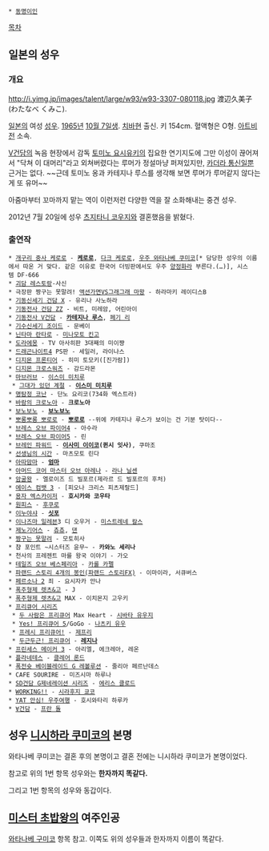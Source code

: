  * [[동명이인]]

[[목차]]
== 일본의 성우 ==
=== 개요 ===
http://i.yimg.jp/images/talent/large/w93/w93-3307-080118.jpg
渡辺久美子(わたなべ くみこ).

[[일본]]의 여성 [[성우]]. [[1965년]] [[10월 7일]]생. [[치바]]현 출신. 키 154cm. 혈액형은 O형. [[아트비전]] 소속.

[[기동전사 V건담|V건담]]의 녹음 현장에서 감독 [[토미노 요시유키]]의 집요한 연기지도에 그만 이성이 끊어져서 "닥쳐 이 대머리"라고 외쳐버렸다는 루머가 정설마냥 퍼져있지만, [[카더라 통신]]일뿐 근거는 없다. ~~근데 토미노 옹과 카테지나 루스를 생각해 보면 루머가 루머같지 않다는 게 또 유머~~

아줌마부터 꼬마까지 맡는 역이 이런저런 다양한 역을 잘 소화해내는 중견 성우.

2012년 7월 20일에 성우 [[츠지타니 코우지]]와 결혼했음을 밝혔다.

=== 출연작 ===
 * [[개구리 중사 케로로]] - '''[[케로로]]''', [[다크 케로로]], [[우주 와타나베 쿠미코]][* 담당한 성우의 이름에서 따온 거 맞다. 같은 이유로 한국어 더빙판에서도 우주 [[양정화]]라 부른다.(…)], 시스템 DF-666
 * [[괴담 레스토랑]]-사신
 * 극장판 짱구는 못말려! [[액션가면VS그래그래 마왕]] - 하라마키 레이디스B
 * [[기동신세기 건담 X]] - 유리나 사노하라
 * [[기동전사 건담 ZZ]] - 비트, 미레암, 어린아이
 * [[기동전사 V건담]] - '''[[카테지나 루스]]''', [[페기 리]]
 * [[기수신세기 조이드]] - 문베이
 * [[닌타마 란타로]] - [[미나모토 킨고]]
 * [[도라에몽]] - TV 아사히판 3대째의 미이쨩
 * [[드래곤나이트4]] PS판 - 세일러, 라이나스
 * [[디지몬 프론티어]] - 히미 토모키([진가람])
 * [[디지몬 크로스워즈]] - 감드라몬
 * [[마브러브]] - [[이스미 미치루]]
  * [[그대가 있던 계절]] - '''[[이스미 미치루]]'''
 * [[명탐정 코난]] - 단노 요리코(734화 엑스트라)
 * [[바람의 크로노아]] - '''크로노아'''
 * [[보노보노]] - '''[[보노보노#s-1.1.1|보노보노]]'''
 * [[뽀롱뽀롱 뽀로로]] - '''[[뽀로로]]''' --위에 카테지나 루스가 보이는 건 기분 탓이다--
 * [[브레스 오브 파이어4]] - 아수라
 * [[브레스 오브 파이어5]] - 린
 * [[브레인 파워드]] - '''[[이사미 이이코]](퀸시 잇사)''', 쿠마조
 * [[선생님의 시간]] - 마츠모토 린다
 * [[아따맘마]] - '''[[엄마(아따맘마)|엄마]]'''
 * [[아머드 코어 마스터 오브 아레나]] - [[라나 닐센]]
 * [[암굴왕]] - 엘로이즈 드 빌포르(제라르 드 빌포르의 후처)
 * [[에이스 컴뱃 3]] - [피오나 크리스 피츠제랄드]
 * [[용자 엑스카이저]] - '''호시카와 코우타'''
 * [[원피스(만화)|원피스]] - [[후쿠로]]
 * [[이누야샤]] - '''[[싯포]]'''
 * [[이나즈마 일레븐]]3 디 오우거 - [[미스트레네 칼스]]
 * [[제노기어스]] - [[츄츄]], [[댄]]
 * [[짱구는 못말려]] - 모토히사
 * 챰 포인트 ~시스터즈 윤무~ - '''카와노 세리나'''
 * 천사의 프레젠트 마를 왕국 이야기 - 가오
 * [[테일즈 오브 베스페리아]] - [[카롤 카펠]]
 * [[파랜드 스토리 시리즈#s-2.3|파랜드 스토리 4개의 봉인(파랜드 스토리FX)]] - 이마이라, 서큐버스
 * [[페르소나 2]] 죄 - 요시자카 안나
 * [[폭주형제 렛츠&고]] - J
 * [[폭주형제 렛츠&고]] MAX - 이치몬지 고우키
 * [[프리큐어 시리즈]]
  * [[두 사람은 프리큐어]] Max Heart - [[두 사람은 프리큐어/등장인물#s-6.19|시바타 유우지]]
  * [[Yes! 프리큐어 5]]/GoGo - [[Yes! 프리큐어 5/등장인물#s-4.2.2|나츠키 유우]]
  * [[프레시 프리큐어!]] - [[프레시 프리큐어!/등장인물#s-6.8|제프리]]
  * [[두근두근! 프리큐어]] - '''[[레지나(두근두근! 프리큐어)|레지나]]'''
 * [[프린세스 메이커 3]] - 아리엘, 에크레아, 레온
 * [[플라네테스]] - [[클레어 론드]]
 * [[탑블레이드|폭전슛 베이블레이드 G 레볼루션]] - 줄리아 페르난데스
 * CAFE SOURIRE - 미즈시마 하루나
 * [[SD건담 G제네레이션 시리즈]] - [[에리스 클로드]]
 * [[WORKING!!]] - [[시라후지 쿄코]]
 * [[YAT 안심! 우주여행]] - 호시와타리 하루카
 * [[∀건담]] - [[프란 돌]]

== 성우 [[니시하라 쿠미코]]의 본명 ==
와타나베 쿠미코는 결혼 후의 본명이고 결혼 전에는 니시하라 쿠미코가 본명이었다.

참고로 위의 1번 항목 성우와는 '''한자까지 똑같다.'''

그리고 1번 항목의 성우와 동갑이다.
== [[미스터 초밥왕]]의 여주인공 ==
[[와타나베 구미코]] 항목 참고. 이쪽도 위의 성우들과 한자까지 이름이 똑같다.
